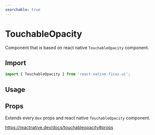 ```yaml
---
searchable: true
---
```



# TouchableOpacity

Component that is based on react native `TouchableOpacity` component.

## Import

```js
import { TouchableOpacity } from 'react-native-ficus-ui';
```

## Usage

<Box mt={5}>
  <ExpoDemo id="@bearstudio/ficus-ui-touchableopacity" />
</Box>

## Props

Extends every `Box` props and react native `TouchableOpacity` component.

https://reactnative.dev/docs/touchableopacity#props
